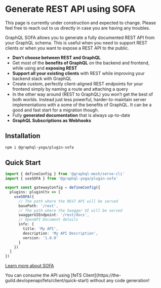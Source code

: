 
# Generate REST API using SOFA

<Callout>
  This page is currently under construction and expected to change. Please feel free to reach out to
  us directly in case you are having any troubles.
</Callout>

GraphQL SOFA allows you to generate a fully documented REST API from your GraphQL schema. This is
useful when you need to support REST clients or when you want to expose a REST API to the public.

- **Don’t choose between REST and GraphQL**
- Get most of the **benefits of GraphQL** on the backend and frontend, while using and **exposing
  REST**
- **Support all your existing clients** with REST while improving your backend stack with GraphQL
- Create custom, perfectly client-aligned REST endpoints for your frontend simply by naming a route
  and attaching a query
- In the other way around (REST to GraphQL) you won’t get the best of both worlds. Instead just less
  powerful, harder-to-maintain server implementations with a some of the benefits of GraphQL. It can
  be a good and fast start for a migration though.
- Fully **generated documentation** that is always up-to-date
- **GraphQL Subscriptions as Webhooks**

## Installation

```sh npm2yarn
npm i @graphql-yoga/plugin-sofa
```

## Quick Start

```ts filename="gateway.config.ts"
import { defineConfig } from '@graphql-mesh/serve-cli'
import { useSOFA } from '@graphql-yoga/plugin-sofa'

export const gatewayConfig = defineConfig({
  plugins: pluginCtx => [
    useSOFA({
      // The path where the REST API will be served
      basePath: '/rest',
      // The path where the Swagger UI will be served
      swaggerUIEndpoint: '/rest/docs',
      // OpenAPI Document details
      info: {
        title: 'My API',
        description: 'My API Description',
        version: '1.0.0'
      }
    })
  ]
})
```

[Learn more about SOFA](https://the-guild.dev/graphql/sofa-api/docs)

<Callout>
  You can consume the API using [feTS Client](https://the-guild.dev/openapi/fets/client/quick-start)
  without any code generation!
</Callout>
